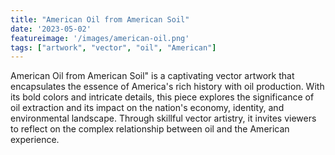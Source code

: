 ```yaml
---
title: "American Oil from American Soil"
date: '2023-05-02'
featureimage: '/images/american-oil.png'
tags: ["artwork", "vector", "oil", "American"]
---
```


<CustomImage src="/images/american-oil.png" alt="American Oil from American Soil prompted vector artwork." />

American Oil from American Soil" is a captivating vector artwork that encapsulates 
the essence of America's rich history with oil production. With its bold colors and intricate details, 
this piece explores the significance of oil extraction and its impact on the nation's economy, identity, 
and environmental landscape. Through skillful vector artistry, it invites viewers to reflect on the complex 
relationship between oil and the American experience.

